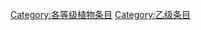 {{catmore1|[[WikiProject:植物|WikiProject:植物]]}}
{{Articles by Quality|topic=植物|project=植物|format=TOC}}
{{empty category}}

[[Category:各等级植物条目|Category:各等级植物条目]]
[[Category:乙级条目|Category:乙级条目]]